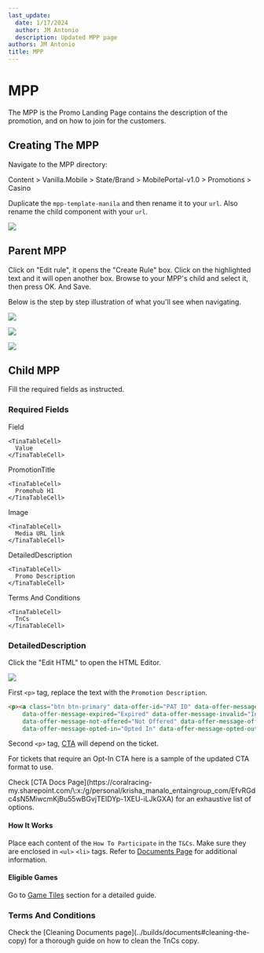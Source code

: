 ```yaml
---
last_update:
  date: 1/17/2024
  author: JM Antonio
  description: Updated MPP page
authors: JM Antonio
title: MPP
---
```


# MPP

The MPP is the Promo Landing Page contains the description of the promotion, and on how to join for the customers.

## Creating The MPP

Navigate to the MPP directory:

<Admonition type="info" title="Sitecore Path">
  Content > Vanilla.Mobile > State/Brand > MobilePortal-v1.0 > Promotions > Casino
</Admonition>

Duplicate the `mpp-template-manila` and then rename it to your `url`. Also rename the child component with your `url`.

![](https://res.cloudinary.com/dlfu36fiw/image/upload/v1709887475/builds/mpp/x67k1mpo40skfgod9scc.png)

## Parent MPP

Click on "Edit rule", it opens the "Create Rule" box. Click on the highlighted text and it will open another box. Browse to your MPP's child and select it, then press OK. And Save.

Below is the step by step illustration of what you'll see when navigating.

![](https://res.cloudinary.com/dlfu36fiw/image/upload/v1709887474/builds/mpp/naoovctllzpizx8mxm9u.png)

![](https://res.cloudinary.com/dlfu36fiw/image/upload/v1709887474/builds/mpp/j5e4ylmn4iyastr5iqaa.png)

![](https://res.cloudinary.com/dlfu36fiw/image/upload/v1709887473/builds/mpp/ybr4krjjiunnrt1hs83i.png)

## Child MPP

Fill the required fields as instructed.

### Required Fields

<TinaTable topHeader={true}>
  <TinaTableRow>
    <TinaTableCell>
      Field
    </TinaTableCell>

    <TinaTableCell>
      Value
    </TinaTableCell>
  </TinaTableRow>

  <TinaTableRow>
    <TinaTableCell>
      PromotionTitle
    </TinaTableCell>

    <TinaTableCell>
      Promohub H1
    </TinaTableCell>
  </TinaTableRow>

  <TinaTableRow>
    <TinaTableCell>
      Image
    </TinaTableCell>

    <TinaTableCell>
      Media URL link
    </TinaTableCell>
  </TinaTableRow>

  <TinaTableRow>
    <TinaTableCell>
      DetailedDescription
    </TinaTableCell>

    <TinaTableCell>
      Promo Description
    </TinaTableCell>
  </TinaTableRow>

  <TinaTableRow>
    <TinaTableCell>
      Terms And Conditions
    </TinaTableCell>

    <TinaTableCell>
      TnCs
    </TinaTableCell>
  </TinaTableRow>
</TinaTable>

### DetailedDescription

Click the "Edit HTML" to open the HTML Editor.

![](https://res.cloudinary.com/dlfu36fiw/image/upload/v1709887473/builds/mpp/sahullwz0hmehtunpfrs.png)

First `<p>` tag, replace the text with the `Promotion Description`.

```html
<p><a class="btn btn-primary" data-offer-id="PAT ID" data-offer-message-error="Technical Error"
    data-offer-message-expired="Expired" data-offer-message-invalid="Invalid"
    data-offer-message-not-offered="Not Offered" data-offer-message-offered="Opt In"
    data-offer-message-opted-in="Opted In" data-offer-message-opted-out="Opted Out" data-offer-type="promos">Opt In</a> <a class="btn btn-primary" href="!!M2.Promo/offers/grouped?filter=cp">See My Progress</a></p>
```

Second `<p>` tag, [CTA](https://coralracing-my.sharepoint.com/\:x:/g/personal/krisha_manalo_entaingroup_com/EfvRGdc4sN5MiwcmKjBu55wBGvjTEIDYp-1XEU-iLJkGXA) will depend on the ticket.

For tickets that require an Opt-In CTA here is a sample of the updated CTA format to use.

<Admonition type="info" title="CTA">
  Check [CTA Docs Page](https://coralracing-my.sharepoint.com/\:x:/g/personal/krisha_manalo_entaingroup_com/EfvRGdc4sN5MiwcmKjBu55wBGvjTEIDYp-1XEU-iLJkGXA) for an exhaustive list of options.
</Admonition>

#### How It Works

Place each content of the `How To Participate` in the `T&Cs`. Make sure they are enclosed in `<ul>` `<li>` tags. Refer to [Documents Page](../builds/documents) for additional information.

#### Eligible Games

Go to [Game Tiles](./Game-Tiles) section for a detailed guide.

### Terms And Conditions

<Admonition type="note" title="Note">
  Check the [Cleaning Documents page](../builds/documents#cleaning-the-copy) for a thorough guide on how to clean the TnCs copy.
</Admonition>
